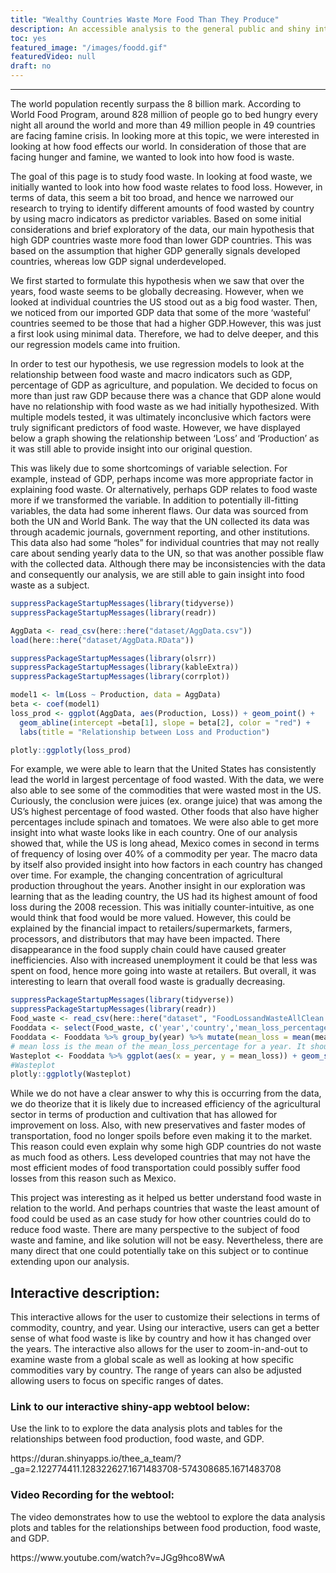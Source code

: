 ```yaml
---
title: "Wealthy Countries Waste More Food Than They Produce"
description: An accessible analysis to the general public and shiny interactive. 
toc: yes
featured_image: "/images/foodd.gif"
featuredVideo: null
draft: no
---
```


---

The world population recently surpass the 8 billion mark. According to World Food Program, around 828 million of people go to bed hungry every night all around the world and more than 49 million people in 49 countries are facing famine crisis. In looking more at this topic, we were interested in looking at how food effects our world. In consideration of those that are facing hunger and famine, we wanted to look into how food is waste. 
  
The goal of this page is to study food waste. In looking at food waste, we initially wanted to look into how food waste relates to food loss. However, in terms of data, this seem a bit too broad, and hence we narrowed our research to trying to identify different amounts of food wasted by country by using macro indicators as predictor variables. Based on some initial considerations and brief exploratory of the data, our main hypothesis that high GDP countries waste more food than lower GDP countries. This was based on the assumption that higher GDP generally signals developed countries, whereas low GDP signal underdeveloped. 

We first started to formulate this hypothesis when we saw that over the years, food waste seems to be globally decreasing. However, when we looked at individual countries the US stood out as a big food waster. Then, we noticed from our imported GDP data that some of the more 'wasteful' countries seemed to be those that had a higher GDP.However, this was just a first look using minimal data. Therefore, we had to delve deeper, and this our regression models came into fruition.
  
In order to test our hypothesis, we use regression models to look at the relationship between food waste and macro indicators such as GDP, percentage of GDP as agriculture, and population. We decided to focus on more than just raw GDP because there was a chance that GDP alone would have no relationship with food waste as we had initially hypothesized. With multiple models tested, it was ultimately inconclusive which factors were truly significant predictors of food waste. However, we have displayed below a graph showing the relationship between 'Loss' and 'Production' as it was still able to provide insight into our original question. 

This was likely due to some shortcomings of variable selection. For example, instead of GDP, perhaps income was more appropriate factor in explaining food waste. Or alternatively, perhaps GDP relates to food waste more if we transformed the variable. In addition to potentially ill-fitting variables, the data had some inherent flaws. Our data was sourced from both the UN and World Bank. The way that the UN collected its data was through academic journals, government reporting, and other institutions. This data also had some "holes" for individual countries that may not really care about sending yearly data to the UN, so that was another possible flaw with the collected data. Although there may be inconsistencies with the data and consequently our analysis, we are still able to gain insight into food waste as a subject. 

```r
suppressPackageStartupMessages(library(tidyverse))
suppressPackageStartupMessages(library(readr))

AggData <- read_csv(here::here("dataset/AggData.csv"))
load(here::here("dataset/AggData.RData"))

suppressPackageStartupMessages(library(olsrr))
suppressPackageStartupMessages(library(kableExtra))
suppressPackageStartupMessages(library(corrplot))

model1 <- lm(Loss ~ Production, data = AggData)
beta <- coef(model1)
loss_prod <- ggplot(AggData, aes(Production, Loss)) + geom_point() +
  geom_abline(intercept =beta[1], slope = beta[2], color = "red") + 
  labs(title = "Relationship between Loss and Production")

plotly::ggplotly(loss_prod)
```

For example, we were able to learn that the United States has consistently lead the world in largest percentage of food wasted. With the data, we were also able to see some of the commodities that were wasted most in the US. Curiously, the conclusion were juices (ex. orange juice) that was among the US's highest percentage of food wasted. Other foods that also have higher percentages include spinach and tomatoes. We were also able to get more insight into what waste looks like in each country. One of our analysis showed that, while the US is long ahead, Mexico comes in second in terms of frequency of losing over 40% of a commodity per year. The macro data by itself also provided insight into how factors in each country has changed over time. For example, the changing concentration of agricultural production throughout the years. Another insight in our exploration was learning that as the leading country, the US had its highest amount of food loss during the 2008 recession. This was initially counter-intuitive, as one would think that food would be more valued. However, this could be explained by the financial impact to retailers/supermarkets, farmers, processors, and distributors that may have been impacted. There disappearance in the food supply chain could have caused greater inefficiencies. Also with increased unemployment it could be that less was spent on food, hence more going into waste at retailers. But overall, it was interesting to learn that overall food waste is gradually decreasing. 

```r
suppressPackageStartupMessages(library(tidyverse))
suppressPackageStartupMessages(library(readr))
Food_waste <- read_csv(here::here("dataset", "FoodLossandWasteAllClean.csv"))
Fooddata <- select(Food_waste, c('year','country','mean_loss_percentage')) %>% filter(year > 1969)
Fooddata <- Fooddata %>% group_by(year) %>% mutate(mean_loss = mean(mean_loss_percentage)) %>% select(c('year', 'mean_loss'))
# mean loss is the mean of the mean_loss_percentage for a year. It should still remain as a percentage
Wasteplot <- Fooddata %>% ggplot(aes(x = year, y = mean_loss)) + geom_smooth(size = .5, se = TRUE) + labs(title = "Global amount of food waste since 1970", x = "Year", y = "Percent of Food Wasted")
#Wasteplot
plotly::ggplotly(Wasteplot)
```

While we do not have a clear answer to why this is occurring from the data, we do theorize that it is likely due to increased efficiency of the agricultural sector in terms of production and cultivation that has allowed for improvement on loss. Also, with new preservatives and faster modes of transportation, food no longer spoils before even making it to the market. This reason could even explain why some high GDP countries do not waste as much food as others. Less developed countries that may not have the most efficient modes of food transportation could possibly suffer food losses from this reason such as Mexico.

This project was interesting as it helped us better understand food waste in relation to the world. And perhaps countries that waste the least amount of food could be used as an case study for how other countries could do to reduce food waste. There are many perspective to the subject of food waste and famine, and like solution will not be easy. Nevertheless, there are many direct that one could potentially take on this subject or to continue extending upon our analysis. 
 

## Interactive description:

This interactive allows for the user to customize their selections in terms of commodity, country, and year. Using our interactive, users can get a better sense of what food waste is like by country and how it has changed over the years. The interactive also allows for the user to zoom-in-and-out to examine waste from a global scale as well as looking at how specific commodities vary by country. The range of years can also be adjusted allowing users to focus on specific ranges of dates. 

### Link to our interactive shiny-app webtool below:

Use the link to to explore the data analysis plots and tables for the relationships between food production, food waste, and GDP.

https://duran.shinyapps.io/thee_a_team/?_ga=2.122774411.128322627.1671483708-574308685.1671483708

### Video Recording for the webtool:

The video demonstrates how to use the webtool to explore the data analysis plots and tables for the relationships between food production, food waste, and GDP.

https://www.youtube.com/watch?v=JGg9hco8WwA
